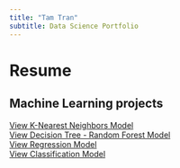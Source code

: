 ```yaml
---
title: "Tam Tran"
subtitle: Data Science Portfolio
---
```


# Resume
## Machine Learning projects
[View K-Nearest Neighbors Model](Machine_Learning_Projects/1_KNN_Model/ML_Bootcamp_KNN.qmd)  
[View Decision Tree - Random Forest Model](Machine_Learning_Projects/2_DecisionTree_RandomForests_Model/ML_Bootcamp_DecisionTree_RandomForest.qmd)  
[View Regression Model](Machine_Learning_Projects/3_Regression_Model/ML_Bootcamp_Regression.qmd)  
[View Classification Model](Machine_Learning_Projects/4_Classification_Model/ML_Bootcamp_Classification_XGBoost.qmd)   

  